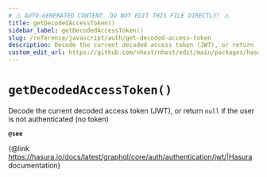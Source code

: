 ```yaml
---
# ⚠️ AUTO-GENERATED CONTENT. DO NOT EDIT THIS FILE DIRECTLY! ⚠️
title: getDecodedAccessToken()
sidebar_label: getDecodedAccessToken()
slug: /reference/javascript/auth/get-decoded-access-token
description: Decode the current decoded access token (JWT), or return `null` if the user is not authenticated (no token)
custom_edit_url: https://github.com/nhost/nhost/edit/main/packages/hasura-auth-js/src/hasura-auth-client.ts#L639
---
```


# `getDecodedAccessToken()`

Decode the current decoded access token (JWT), or return `null` if the user is not authenticated (no token)

**`@see`**

{@link https://hasura.io/docs/latest/graphql/core/auth/authentication/jwt/|Hasura documentation}
